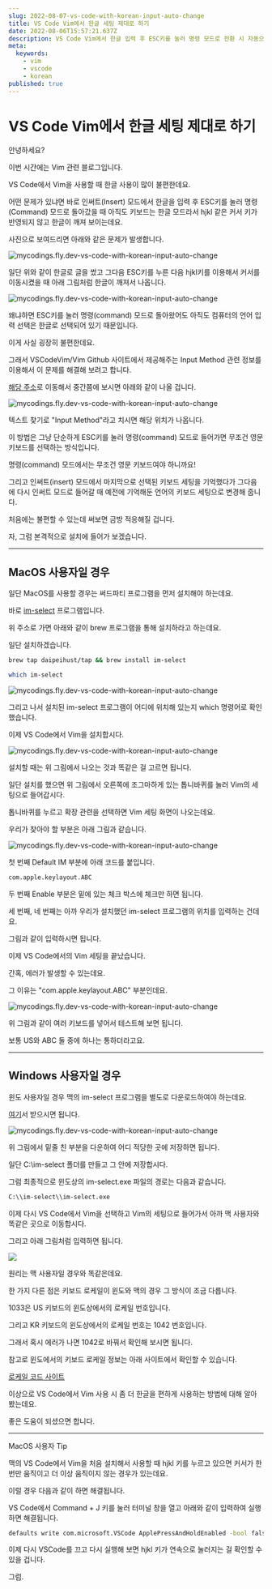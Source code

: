 ```yaml
---
slug: 2022-08-07-vs-code-with-korean-input-auto-change
title: VS Code Vim에서 한글 세팅 제대로 하기 
date: 2022-08-06T15:57:21.637Z
description: VS Code Vim에서 한글 입력 후 ESC키를 눌러 명령 모드로 전환 시 자동으로 영문 키보드로 전환하기
meta:
  keywords:
    - vim
    - vscode
    - korean
published: true
---
```


# VS Code Vim에서 한글 세팅 제대로 하기 

안녕하세요?

이번 시간에는 Vim 관련 블로그입니다.

VS Code에서 Vim을 사용할 때 한글 사용이 많이 불편한데요.

어떤 문제가 있냐면 바로 인써트(Insert) 모드에서 한글을 입력 후 ESC키를 눌러 명령(Command) 모드로 돌아갔을 때 아직도 키보드는 한글 모드라서 hjkl 같은 커서 키가 반영되지 않고 한글이 깨져 보이는데요.

사진으로 보여드리면 아래와 같은 문제가 발생합니다.

![mycodings.fly.dev-vs-code-with-korean-input-auto-change](https://blogger.googleusercontent.com/img/a/AVvXsEh7FVU5-d0cSDWynmj4-NDrR0efPrBYO_W5A7RQQDhrpdQe-96IZNEuGvDmMRy1VLjNZlNl7W6a0t-fYJQvvcFR0pRKQGm2FFGpIdTrC7BDgQKAsp-Xy99TqZA08tvcLtVjfVUhQYVEvkimh0LGED0YC4AMskaNRKzJsylN9hI44OAcwrUDvf6Snb_i=s16000)

일단 위와 같이 한글로 글을 썼고 그다음 ESC키를 누른 다음 hjkl키를 이용해서 커서를 이동시켰을 때 아래 그림처럼 한글이 깨져서 나옵니다.

![mycodings.fly.dev-vs-code-with-korean-input-auto-change](https://blogger.googleusercontent.com/img/a/AVvXsEg5mHqAmr6NFXh32cS6RHF4zjXoiDliEgiyAgkIqi5LdIHngyOHvAGHSAjTezb_Bf8H404oyUfjmw2lqTqQ9nvwgodn3qw_nu3-sJhT6av_1eTM_U6DrrwFrTS5EBTM0tAC7ulXd-3NlMJ8-4P94Q2_1191KH9JDGaytK9ufeg3SBDQ7asbFIwAkYpA=s16000)

왜냐하면 ESC키를 눌러 명령(command) 모드로 돌아왔어도 아직도 컴퓨터의 언어 입력 선택은 한글로 선택되어 있기 때문입니다.

이게 사실 굉장히 불편한데요.

그래서 VSCodeVim/Vim Github 사이트에서 제공해주는 Input Method 관련 정보를 이용해서 이 문제를 해결해 보려고 합니다.

[해당 주소](https://github.com/VSCodeVim/Vim)로 이동해서 중간쯤에 보시면 아래와 같이 나올 겁니다.

![mycodings.fly.dev-vs-code-with-korean-input-auto-change](https://blogger.googleusercontent.com/img/a/AVvXsEixW_pOvrpgCG3HsZRxtmSwxCTDUZ1A8F_u8yULMrb8MScqKDQCFF-HSOK3etpGyfx0YU9zYXGhy4dJNuZ07LEvi5Cfwln2UyEktjNOd-9U2J5XaTJ8niDP1tm9_gLNJUkK8cQSXwFBsCAb9ixp4iexSOdQgJZ71l1rOFFLSe2af_sh3QifCTzgsHdn=s16000)

텍스트 찾기로 "Input Method"라고 치시면 해당 위치가 나옵니다.

이 방법은 그냥 단순하게 ESC키를 눌러 명령(command) 모드로 들어가면 무조건 영문 키보드를 선택하는 방식입니다.

명령(command) 모드에서는 무조건 영문 키보드여야 하니까요!

그리고 인써트(insert) 모드에서 마지막으로 선택된 키보드 세팅을 기억했다가 그다음에 다시 인써트 모드로 들어갈 때 예전에 기억해둔 언어의 키보드 세팅으로 변경해 줍니다.

처음에는 불편할 수 있는데 써보면 금방 적응해질 겁니다.

자, 그럼 본격적으로 설치에 들어가 보겠습니다.

---

## MacOS 사용자일 경우

일단 MacOS를 사용할 경우는 써드파티 프로그램을 먼저 설치해야 하는데요.

바로 [im-select](https://github.com/daipeihust/im-select#installation) 프로그램입니다.

위 주소로 가면 아래와 같이 brew 프로그램을 통해 설치하라고 하는데요.

일단 설치하겠습니다.

```bash
brew tap daipeihust/tap && brew install im-select

which im-select
```

![mycodings.fly.dev-vs-code-with-korean-input-auto-change](https://blogger.googleusercontent.com/img/a/AVvXsEgH1v4L6fNQcZOUimV-fDjWasGfMobnsitd_yk9iqCGJqYhqlevGTG11WTrg0nwfcihX8aetmnJZJEms95TWuzXr6EyZopJ9iwNcpBrL4jaGMk9G8w4skQ8r9CirPmVO8Bv9O-qo6q4tiQlvIlG3OCs4QdlG7JXdcDxHIA7dgBbQ0-YV2qgagpSCzBb=s16000)

그리고 나서 설치된 im-select 프로그램이 어디에 위치해 있는지 which 명령어로 확인했습니다.

이제 VS Code에서 Vim을 설치합시다.

![mycodings.fly.dev-vs-code-with-korean-input-auto-change](https://blogger.googleusercontent.com/img/a/AVvXsEjhplYCDa8pk1HUE59rPdngyLOWt2g2oXl-aptyxNU6lTx0WBjxU2DupYNL4ZRHLXLsZSH2Y61gDpqsYVC0ujlKUTTEkteQ3IXCAFjBjQWZWEY27Mas2v4HkTU3B8QS9OlpHKsVN8ioLeBFQ6Nu4J34menKlwxLuBRFVFSURLQl2jv6HCtgY5-73DKn=s16000)

설치할 때는 위 그림에서 나오는 것과 똑같은 걸 고르면 됩니다.

일단 설치를 했으면 위 그림에서 오른쪽에 조그마하게 있는 톱니바퀴를 눌러 Vim의 세팅으로 들어갑시다.

톱니바퀴를 누르고 확장 관련을 선택하면 Vim 세팅 화면이 나오는데요.

우리가 찾아야 할 부분은 아래 그림과 같습니다.

![mycodings.fly.dev-vs-code-with-korean-input-auto-change](https://blogger.googleusercontent.com/img/a/AVvXsEhb5WbdLC7QOhOuWGqr5Gg4V1V1Z_geXtPamNmCW6L5QoGrA-p6XPldPX2NjRvWEWriVLUAlVmi0GYxbdhFayjW3mBShZrzOIZ47aDvJGha8g9NoVk5ALUWzYQB4mPV6yNQs-oKJwttzQ3H7gFpyHH0N7SKtJWd5Vsq7PS3gs5EjooAXgFL2w4YftxQ=s16000)

첫 번째 Default IM 부분에 아래 코드를 붙입니다.

```bash
com.apple.keylayout.ABC
```

두 번째 Enable 부분은 밑에 있는 체크 박스에 체크만 하면 됩니다.

세 번째, 네 번째는 아까 우리가 설치했던 im-select 프로그램의 위치를 입력하는 건데요.

그림과 같이 입력하시면 됩니다.

이제 VS Code에서의 Vim 세팅을 끝났습니다.

간혹, 에러가 발생할 수 있는데요.

그 이유는 "com.apple.keylayout.ABC" 부분인데요.

![mycodings.fly.dev-vs-code-with-korean-input-auto-change](https://blogger.googleusercontent.com/img/a/AVvXsEhisK2HF7_x13-BaQg2umF6fPr_qLKXzQSsRMzsngxnlTDNfJy6qlzOildOo_UZliXIClrWcJGW6uCG8bvVwfPJ6iPlxUeRe7ezyNAcztlehLWgQ9hHZfr0-aARcFiCuqB1NYsM_NxmsMNMQf6nl6ZA8vokL2_hv2EDMP17KFxPsdFz4QOQWSgD33r7=s16000)

위 그림과 같이 여러 키보드를 넣어서 테스트해 보면 됩니다.

보통 US와 ABC 둘 중에 하나는 통하더라고요. 

---

## Windows 사용자일 경우

윈도 사용자일 경우 맥의 im-select 프로그램을 별도로 다운로드하여야 하는데요.

[여기](https://github.com/daipeihust/im-select#windows)서 받으시면 됩니다.

![mycodings.fly.dev-vs-code-with-korean-input-auto-change](https://blogger.googleusercontent.com/img/a/AVvXsEhHC_rW5S5q5yY7CJeyAJa2At9YZ3Sggzcu4NIA_9UCPFSpfjh4P416pnU_WaA04yaUeack7hhZuc9SkfDaj6FfOZqKyj2qKLO5_8rNo_NRK45YM9YWt8gYQxYp1nhlj5Y4vRZhDYtTAujh3_sMxbSJTxeLCkkdqfeSAg0GFZtqu_I1VxB2AxSUZMG6=s16000)

위 그림에서 밑줄 친 부분을 다운하여 어디 적당한 곳에 저장하면 됩니다.

일단 C:\\im-select 폴더를 만들고 그 안에 저장합시다.

그럼 최종적으로 윈도상의 im-select.exe 파일의 경로는 다음과 같습니다.

```bash
C:\\im-select\\im-select.exe
```

이제 다시 VS Code에서 Vim을 선택하고 Vim의 세팅으로 들어가서 아까 맥 사용자와 똑같은 곳으로 이동합시다.

그리고 아래 그림처럼 입력하면 됩니다.

![](https://blogger.googleusercontent.com/img/a/AVvXsEhzBgyuMzj7-V-rbnQwUuMfOJrK7VEA39TgKV2197WUIuBpZIu8McGc9cfxAOVeYjueDnG0qTmoVt_h5cOKUdqPRVmF8Wc4NbWMUUg_P0xKssqm0wgY1rA31tXdxR6p8MHXzNvcQcabu9wrif9sQrlP2OKKUC0G3nSol2sNdq9RaQALypwB47h2OYSi=s16000)

원리는 맥 사용자일 경우와 똑같은데요.

한 가지 다른 점은 키보드 로케일이 윈도와 맥의 경우 그 방식이 조금 다릅니다.

1033은 US 키보드의 윈도상에서의 로케일 번호입니다.

그리고 KR 키보드의 윈도상에서의 로케일 번호는 1042 번호입니다.

그래서 혹시 에러가 나면 1042로 바꿔서 확인해 보시면 됩니다.

참고로 윈도에서의 키보드 로케일 정보는 아래 사이트에서 확인할 수 있습니다.

[로케일 코드 사이트](https://www.science.co.il/language/Locale-codes.php)

이상으로 VS Code에서 Vim 사용 시 좀 더 한글을 편하게 사용하는 방법에 대해 알아봤는데요.

좋은 도움이 되셨으면 합니다.

---

MacOS 사용자 Tip

맥의 VS Code에서 Vim을 처음 설치해서 사용할 때 hjkl 키를 누르고 있으면 커서가 한 번만 움직이고 더 이상 움직이지 않는 경우가 있는데요.

이럴 경우 다음과 같이 하면 해결됩니다.

VS Code에서 Command + J 키를 눌러 터미널 창을 열고 아래와 같이 입력하여 실행하면 해결됩니다.

```bash
defaults write com.microsoft.VSCode ApplePressAndHoldEnabled -bool false
```

이제 다시 VSCode를 끄고 다시 실행해 보면 hjkl 키가 연속으로 눌러지는 걸 확인할 수 있을 겁니다.

그럼.


